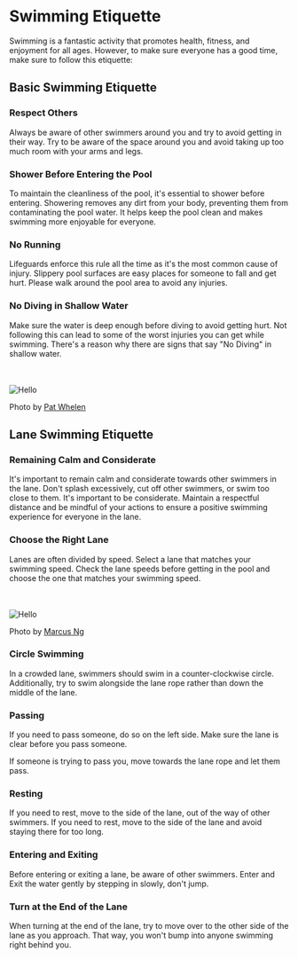 
# Swimming Etiquette

Swimming is a fantastic activity that promotes health, fitness, and enjoyment for all ages. However, to make sure everyone has a good time, make sure to follow this etiquette:

## Basic Swimming Etiquette

### Respect Others
Always be aware of other swimmers around you and try to avoid getting in their way. Try to be aware of the space around you and avoid taking up too much room with your arms and legs.


### Shower Before Entering the Pool
To maintain the cleanliness of the pool, it's essential to shower before entering. Showering removes any dirt from your body, preventing them from contaminating the pool water. It helps keep the pool clean and makes swimming more enjoyable for everyone.

### No Running
Lifeguards enforce this rule all the time as it's the most common cause of injury. Slippery pool surfaces are easy places for someone to fall and get hurt. Please walk around the pool area to avoid any injuries.

### No Diving in Shallow Water
Make sure the water is deep enough before diving to avoid getting hurt. Not following this can lead to some of the worst injuries you can get while swimming. There's a reason why there are signs that say "No Diving" in shallow water.

<br></br>
<Image src="/images/shallowwater.jpg" alt="Hello" width={300} height={300} />

Photo by [Pat Whelen](https://unsplash.com/@patwhelen)

## Lane Swimming Etiquette

### Remaining Calm and Considerate
It's important to remain calm and considerate towards other swimmers in the lane. Don't splash excessively, cut off other swimmers, or swim too close to them. It's important to be considerate. Maintain a respectful distance and be mindful of your actions to ensure a positive swimming experience for everyone in the lane.

### Choose the Right Lane 
Lanes are often divided by speed. Select a lane that matches your swimming speed. Check the lane speeds before getting in the pool and choose the one that matches your swimming speed.

<br></br>
<Image src="/images/swimminglanes.jpg" alt="Hello" width={500} height={500} />

Photo by [Marcus Ng](https://unsplash.com/@marcusxsnapz)
### Circle Swimming
In a crowded lane, swimmers should swim in a counter-clockwise circle. Additionally, try to swim alongside the lane rope rather than down the middle of the lane.

### Passing
If you need to pass someone, do so on the left side. Make sure the lane is clear before you pass someone.

If someone is trying to pass you, move towards the lane rope and let them pass.

### Resting
If you need to rest, move to the side of the lane, out of the way of other swimmers. If you need to rest, move to the side of the lane and avoid staying there for too long.

### Entering and Exiting
Before entering or exiting a lane, be aware of other swimmers. Enter and Exit the water gently by stepping in slowly, don't jump.

### Turn at the End of the Lane
When turning at the end of the lane, try to move over to the other side of the lane as you approach. That way, you won't bump into anyone swimming right behind you.